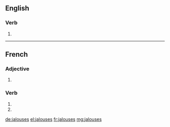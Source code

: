 ==English==

===Verb===
{{head|en|verb form}}

# {{en-third-person singular of|jalouse}}
----
==French==

===Adjective===
{{fr-adj-form}}

# {{feminine plural of|jaloux|lang=fr}}

===Verb===
{{fr-verb-form}}

# {{inflection of|jalouser||2|s|pres|ind|lang=fr}}
# {{inflection of|jalouser||2|s|pres|sub|lang=fr}}

[[de:jalouses]]
[[el:jalouses]]
[[fr:jalouses]]
[[mg:jalouses]]